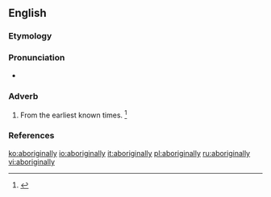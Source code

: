 ==English==

===Etymology===
{{suffix|aboriginal|ly|lang=en}}

===Pronunciation===
* {{a|US}} {{IPA|/ˌæb.əˌɹɪd͡ʒ.n̩.ə.li/|/ˌæb.əˌɹɪd͡ʒ.ɪn.ə.li/|lang=en}}

===Adverb===
{{en-adv|-}}

# From the earliest known times. {{defdate|First attested in the early 19<sup>th</sup> century.}}<ref>{{R:SOED5|page=6}}</ref>

===References===
<references/>

[[ko:aboriginally]]
[[io:aboriginally]]
[[it:aboriginally]]
[[pl:aboriginally]]
[[ru:aboriginally]]
[[vi:aboriginally]]